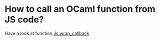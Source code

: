 =How to call an OCaml function from JS code?=

Have a look at function [[wiki(72):js_of_ocaml/api/Js#VALwrap_callback|Js.wrap_callback]]
